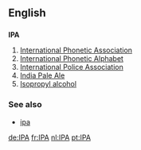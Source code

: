 ==English==

==={{Abbreviation}}===
'''IPA'''
#[[International Phonetic Association]]
#[[International Phonetic Alphabet]]
#[[International Police Association]]
#[[India Pale Ale]]
#[[Isopropyl alcohol]]

===See also===
*[[ipa]]

[[de:IPA]]
[[fr:IPA]]
[[nl:IPA]]
[[pt:IPA]]